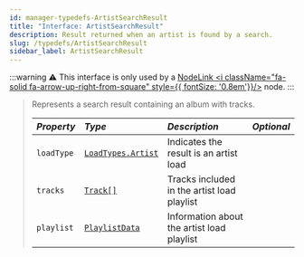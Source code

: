 ```yaml
---
id: manager-typedefs-ArtistSearchResult
title: "Interface: ArtistSearchResult"
description: Result returned when an artist is found by a search.
slug: /typedefs/ArtistSearchResult
sidebar_label: ArtistSearchResult
---
```

:::warning
⚠️ This interface is only used by a [NodeLink <i className="fa-solid fa-arrow-up-right-from-square" style={{ fontSize: '0.8em'}}/>](https://github.com/PerformanC/NodeLink) node.
:::

> Represents a search result containing an album with tracks.
> 
> | <i className="fa-solid fa-hashtag"/> Property | <i className="fa-solid fa-font"/> Type                  | <i className="fa-solid fa-list"/> Description | <i className="fa-solid fa-flask"/> Optional |
> |:----------------------------------------------|:------------------------------------------------------- |:----------------------------------------------|:-------------------------------------------:|
> | `loadType`                                    | [`LoadTypes.Artist`](../Enums/LoadTypes.mdx#artist)     | Indicates the result is an artist load        | <i className="fa-solid fa-xmark"/>          |
> | `tracks`                                      | [`Track[]`](./Track.mdx)                                | Tracks included in the artist load playlist   | <i className="fa-solid fa-xmark"/>          |
> | `playlist`                                    | [`PlaylistData`](./PlaylistData.mdx)                    | Information about the artist load playlist    | <i className="fa-solid fa-xmark"/>          |
